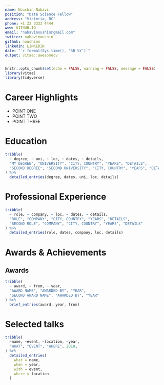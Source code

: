 ```yaml
---
name: Noushin Nabavi
position: "Data Science Fellow"
address: "Victoria, BC"
phone: +1 22 3333 4444
www: GITHUB.IO
email: "nabavinoushin@gmail.com"
twitter: nabavinoushin
github: noushinn
linkedin: LINKEDIN
date: "`r format(Sys.time(), '%B %Y')`"
output: vitae::awesomecv
---
```

  
  ```r
knitr::opts_chunk$set(echo = FALSE, warning = FALSE, message = FALSE)
library(vitae)
library(tidyverse)
```

# Career Highlights

* POINT ONE
* POINT TWO
* POINT THREE

# Education
```r
tribble(
  ~ degree, ~ uni, ~ loc, ~ dates, ~ details,
  "MY DEGREE", "UNIVERSITY", "CITY, COUNTRY", "YEARS", "DETAILS",
  "SECOND DEGREE", "SECOND UNIVERSITY", "CITY, COUNTRY", "YEARS", "DETAILS"
) %>% 
  detailed_entries(degree, dates, uni, loc, details)
```

# Professional Experience
```r
tribble(
  ~ role, ~ company, ~ loc, ~ dates, ~ details,
  "ROLE", "COMPANY", "CITY, COUNTRY", "YEARS", "DETAILS",
  "SECOND ROLE", "COMPANY", "CITY, COUNTRY", "YEARS", "DETAILS"
) %>% 
  detailed_entries(role, dates, company, loc, details)
```

# Awards & Achievements
## Awards
```r
tribble(
  ~ award, ~ from, ~ year,
  "AWARD NAME", "AWARDED BY", "YEAR",
  "SECOND AWARD NAME", "AWARDED BY", "YEAR"
) %>%
  brief_entries(award, year, from)
```

# Selected talks
```r
tribble(
  ~name, ~event, ~location, ~year,
  "WHAT", "EVENT", "WHERE", 2018, 
) %>% 
  detailed_entries(
    what = name,
    when = year,
    with = event,
    where = location
  )
```
